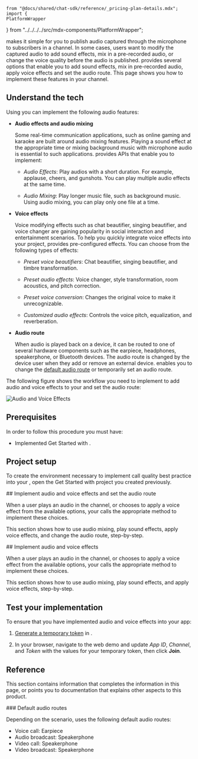     from "@docs/shared/chat-sdk/reference/_pricing-plan-details.mdx"; import {
    PlatformWrapper
} from "../../../../src/mdx-components/PlatformWrapper";

<Vpd k="SDK" /> makes it simple for you to publish audio captured through the microphone to subscribers in a channel. In some cases, users want to modify the captured audio to add sound effects, mix in a pre-recorded audio, or change the voice quality before the audio is published. <Vpd k="SDK" /> provides several options that enable you to add sound effects, mix in pre-recorded audio, apply voice effects and set the audio route. This page shows you how to implement these features in your channel.

## Understand the tech

Using <Vpd k="SDK" /> you can implement the following audio features:

* **Audio effects and audio mixing**

    Some real-time communication applications, such as online gaming and karaoke are built around audio mixing features. Playing a sound effect at the appropriate time or mixing background music with microphone audio is essential to such applications. <Vpd k="SDK" /> provides APIs that enable you to implement:

    * _Audio Effects_: Play audios with a short duration. For example, applause, cheers, and gunshots. You can play multiple audio effects at the same time.

    * _Audio Mixing_: Play longer music file, such as background music. Using audio mixing, you can play only one file at a time.
      

* **Voice effects**

    Voice modifying effects such as chat beautifier, singing beautifier, and voice changer are gaining popularity in social interaction and entertainment scenarios. To help you quickly integrate voice effects into your project, <Vpd k="SDK" /> provides pre-configured effects. You can choose from the following types of effects:

    * _Preset voice beautifiers_: Chat beautifier, singing beautifier, and timbre transformation.

    * _Preset audio effects_: Voice changer, style transformation, room acoustics, and pitch correction.

    * _Preset voice conversion_: Changes the original voice to make it unrecognizable.

    * _Customized audio effects_: Controls the voice pitch, equalization, and reverberation.

<PlatformWrapper notAllowed="macos">

* **Audio route**

    When audio is played back on a device, it can be routed to one of several hardware components such as the earpiece, headphones, speakerphone, or Bluetooth devices. The audio route is changed by the device user when they add or remove an external device. <Vpd k="SDK" /> enables you to change the [default audio route](#default-audio-routes) or temporarily set an audio route.

</PlatformWrapper>

The following figure shows the workflow you need to implement to add audio and voice effects to your <Vpl k="CLIENT" /> and set the audio route:

![Audio and Voice Effects](/images/video-sdk/audio-and-voice-effects.png)

## Prerequisites

In order to follow this procedure you must have:

- Implemented <Link to="../get-started/get-started-sdk?platform={{platform.PATH}}">Get Started with <Vpd k="NAME"/></Link>.
<Prerequisites />

## Project setup

To create the environment necessary to implement call quality best practice into your <Vpl k="CLIENT" />, open the <Link to="../get-started/get-started-sdk?platform={{platform.PATH}}">Get Started with <Vpd k="NAME"/></Link> project you created previously.

<ProjectSetup />
<PlatformWrapper notAllowed="macos">
## Implement audio and voice effects and set the audio route

When a user plays an audio in the channel, or chooses to apply a voice effect from the available options, your <Vpl k="CLIENT" /> calls the appropriate <Vpd k="SDK" /> method to implement these choices.

This section shows how to use audio mixing, play sound effects, apply voice effects, and change the audio route, step-by-step.

</PlatformWrapper>
<PlatformWrapper platform="macos" >
## Implement audio and voice effects

When a user plays an audio in the channel, or chooses to apply a voice effect from the available options, your <Vpl k="CLIENT" /> calls the appropriate <Vpd k="SDK" /> method to implement these choices.

This section shows how to use audio mixing, play sound effects, and apply voice effects, step-by-step.

</PlatformWrapper>

<ProjectImplement />


## Test your implementation

To ensure that you have implemented audio and voice effects into your app:

1. [Generate a temporary token](../reference/manage-agora-account#generate-a-temporary-token) in <Vg k="CONSOLE" /> .

2. In your browser, navigate to the <Link target="_blank" to="{{Global.DEMO_BASIC_VIDEO_CALL_URL}}"><Vg k="COMPANY" /> web demo</Link> and update _App ID_, _Channel_, and _Token_ with the values for your temporary token, then click **Join**.
<ProjectTest />

## Reference

This section contains information that completes the information in this page, or points you to documentation that explains other aspects to this product.

<PlatformWrapper notAllowed="macos">
### Default audio routes

Depending on the scenario, <Vpd k="SDK" /> uses the following default audio routes:

* Voice call: Earpiece
* Audio broadcast: Speakerphone
* Video call: Speakerphone
* Video broadcast: Speakerphone
</PlatformWrapper>
<Reference />
